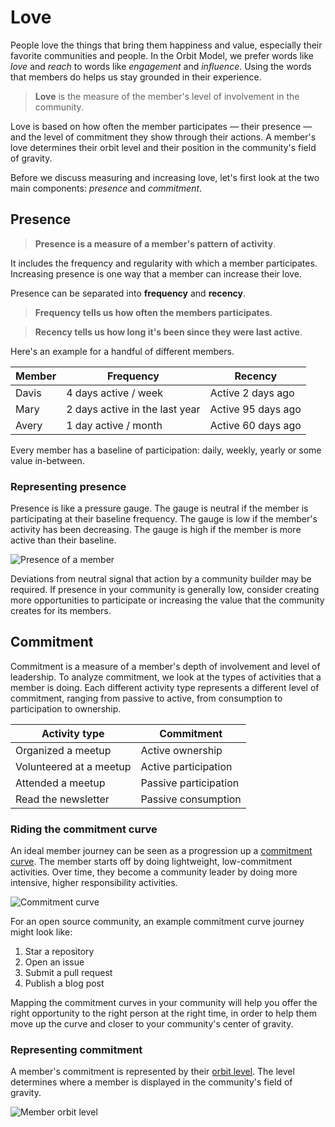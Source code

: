 # Love

People love the things that bring them happiness and value, especially their
favorite communities and people. In the Orbit Model, we prefer words like _love_
and _reach_ to words like _engagement_ and _influence_. Using the words that
members do helps us stay grounded in their experience.

> **Love** is the measure of the member's level of involvement in the community.

Love is
based on how often the member participates — their presence — and the level of
commitment they show through their actions. A member's love
determines their orbit level and their position in the community's field of
gravity.

<div className="flex justify-center space-x-8 mx-auto py-8">
  <FontAwesomeIcon icon="stairs" className="text-[150px]" />
</div>

Before we discuss measuring and increasing love, let's first look at the two
main components: _presence_ and _commitment_.

## Presence

> **Presence is a measure of a member's pattern of activity**.

It includes the
frequency and regularity with which a member participates. Increasing presence
is one way that a member can increase their love.

Presence can be separated into **frequency** and **recency**.

> **Frequency tells us how often the members participates**.

> **Recency tells us how long it's been since they were last active**.

Here's an example for a handful of different members.

| Member | Frequency                      | Recency            |
| ------ | ------------------------------ | ------------------ |
| Davis  | 4 days active / week           | Active 2 days ago  |
| Mary   | 2 days active in the last year | Active 95 days ago |
| Avery  | 1 day active / month           | Active 60 days ago |

Every member has a baseline of participation: daily, weekly, yearly or some
value in-between.

### Representing presence

Presence is like a pressure gauge. The gauge is neutral if the member is
participating at their baseline frequency. The gauge is low if the member's
activity has been decreasing. The gauge is high if the member is more active
than their baseline.

![Presence of a member](./presence.jpg)

Deviations from neutral signal that action by a community builder may be
required. If presence in your community is generally low, consider creating more
opportunities to participate or increasing the value that the community creates
for its members.

## Commitment

Commitment is a measure of a member's depth of involvement and level of
leadership. To analyze commitment, we look at the types of activities that a
member is doing. Each different activity type represents a different level of
commitment, ranging from passive to active, from consumption to participation
to ownership.

| Activity type           | Commitment            |
| ----------------------- | --------------------- |
| Organized a meetup      | Active ownership      |
| Volunteered at a meetup | Active participation  |
| Attended a meetup       | Passive participation |
| Read the newsletter     | Passive consumption   |

### Riding the commitment curve

An ideal member journey can be seen as a progression up a [commitment
curve](https://www.carriemelissajones.com/blog/community-commitment-curve). The
member starts off by doing lightweight, low-commitment activities. Over time,
they become a community leader by doing more intensive, higher responsibility
activities.

![Commitment curve](./commitment-curve-simple.jpg)

For an open source community, an example commitment curve journey might look like:

1. Star a repository
1. Open an issue
1. Submit a pull request
1. Publish a blog post

Mapping the commitment curves in your community will help you offer the right
opportunity to the right person at the right time, in order to help them move up
the curve and closer to your community's center of gravity.

### Representing commitment

A member's commitment is represented by their [orbit level](./orbit-levels). The
level determines where a member is displayed in the community's field of
gravity.

![Member orbit level](./member-orbit-level.jpg)
